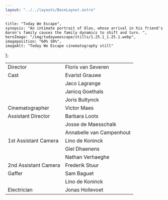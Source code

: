 ```yaml
---
layout: "../../layouts/BaseLayout.astro"
---
```

    title: "Today We Escape",
    synopsis: "An intimate portrait of Olav, whose arrival in his friend's Aaron's family causes the family dynamics to shift and turn. ",
    heroImage: "/img/todayweescape/stills/1.25.1_1.25.1.webp",
    imageposition: "60% 50%",
    imageAlt: "Today We Escape cinematography still"
};

<ProjectHero title={meta.title} synopsis={meta.synopsis} heroImage={meta.heroImage} alt={meta.imageAlt} imageposition={meta.imageposition} />

<ContentPicture image="/img/todayweescape/stills/1.115.1_1.115.1.webp" alt={meta.imageAlt} />

<section class="hero" >
    <div class="hero-content ">           
        <table class="table-auto border-separate border-spacing-x-3 text-base-200 ">
            <tbody>
                <tr>
                    <td class="text-right font-bold">Director</td>
                    <td class="text-left font-light">Floris van Severen</td>
                </tr>
                <tr>
                    <td class="text-right font-bold">Cast</td>
                    <td class="text-left font-light">Evarist Grauwe</td>
                </tr>
                <tr>
                    <td class="text-right font-bold"></td>
                    <td class="text-left font-light">Jaco Lagrange</td>
                </tr>
                <tr>
                    <td class="text-right font-bold"></td>
                    <td class="text-left font-light">Janicq Goethals</td>
                </tr>
                <tr>
                    <td class="text-right font-bold"></td>
                    <td class="text-left font-light">Joris Bultynck</td>
                </tr>
                <tr>
                    <td class="text-right font-bold">Cinematographer</td>
                    <td class="text-left font-light">Victor Maes</td>
                </tr>
                <tr>
                    <td class="text-right font-bold">Assistant Director</td>
                    <td class="text-left font-light">Barbara Loots</td>
                </tr>
                <tr>
                    <td class="text-right font-bold"></td>
                    <td class="text-left font-light">Josse de Maesschalk</td>
                </tr>
                <tr>
                    <td class="text-right font-bold"></td>
                    <td class="text-left font-light">Annabelle van Campenhout</td>
                </tr>
                <tr>
                    <td class="text-right font-bold ">1st Assistant Camera</td>
                    <td class="text-left font-light">Lino de Koninck</td>
                </tr>
                <tr>
                    <td class="text-right font-bold "></td>
                    <td class="text-left font-light">Giel Dhaenens</td>
                </tr>
                <tr>
                    <td class="text-right font-bold "></td>
                    <td class="text-left font-light">Nathan Verhaeghe</td>
                </tr>
                <tr>
                    <td class="text-right font-bold ">2nd Assistant Camera</td>
                    <td class="text-left font-light">Frederik Stuur</td>
                </tr>
                <tr>
                    <td class="text-right font-bold ">Gaffer</td>
                    <td class="text-left font-light">Sam Baguet</td>
                </tr>
                <tr>
                    <td class="text-right font-bold "></td>
                    <td class="text-left font-light">Lino de Koninck</td>
                </tr>
                <tr>
                    <td class="text-right font-bold ">Electrician</td>
                    <td class="text-left font-light">Jonas Hollevoet</td>
                </tr>
            </tbody>
        </table>
    </div>  
</section>

<ContentPicture image="/img/todayweescape/stills/1.116.1_1.116.1.webp" alt={meta.imageAlt} />
<ContentPicture image="/img/todayweescape/stills/1.161.1_1.161.1.webp" alt={meta.imageAlt} />
<ContentPicture image="/img/todayweescape/stills/1.193.1_1.193.1.webp" alt={meta.imageAlt} />
<ContentPicture image="/img/todayweescape/stills/1.88.1_1.88.1.webp" alt={meta.imageAlt} />
<ContentPicture image="/img/todayweescape/stills/1.104.1_1.104.1.webp" alt={meta.imageAlt} />
<ContentPicture image="/img/todayweescape/stills/1.111.7_1.111.7.webp" alt={meta.imageAlt} />
<ContentPicture image="/img/todayweescape/stills/1.136.1_1.136.1.webp" alt={meta.imageAlt} />
<ContentPicture image="/img/todayweescape/stills/1.34.1_1.34.1.webp" alt={meta.imageAlt} />
<ContentPicture image="/img/todayweescape/stills/1.47.1_1.47.1.webp" alt={meta.imageAlt} />
<ContentPicture image="/img/todayweescape/stills/1.83.1_1.83.1.webp" alt={meta.imageAlt} />
<ContentPicture image="/img/todayweescape/stills/1.133.2_1.133.2.webp" alt={meta.imageAlt} />